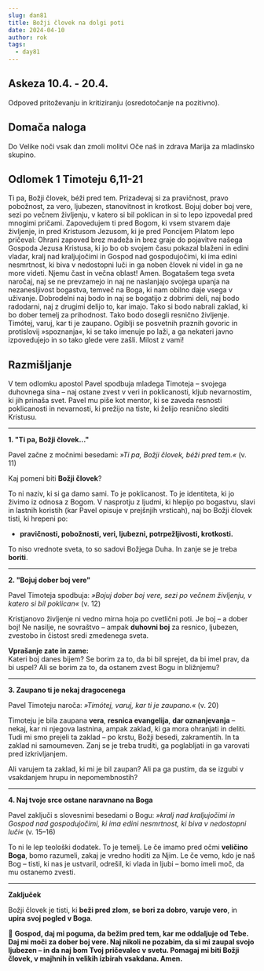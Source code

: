 ```yaml
---
slug: dan81
title: Božji človek na dolgi poti
date: 2024-04-10
author: rok
tags:
  - day81
---
```


## Askeza 10.4. - 20.4.

Odpoved pritoževanju in kritiziranju (osredotočanje na pozitivno).

## Domača naloga

Do Velike noči vsak dan zmoli molitvi Oče naš in zdrava Marija za mladinsko skupino.

## Odlomek 1 Timoteju 6,11-21

Ti pa, Božji človek, béži pred tem. Prizadevaj si za pravičnost, pravo pobožnost, za vero, ljubezen, stanovitnost in krotkost. Bojuj dober boj vere, sezi po večnem življenju, v katero si bil poklican in si to lepo izpovedal pred mnogimi pričami. Zapovedujem ti pred Bogom, ki vsem stvarem daje življenje, in pred Kristusom Jezusom, ki je pred Poncijem Pilatom lepo pričeval: Ohrani zapoved brez madeža in brez graje do pojavitve našega Gospoda Jezusa Kristusa, ki jo bo ob svojem času pokazal blaženi in edini vladar, kralj nad kraljujočimi in Gospod nad gospodujočimi, ki ima edini nesmrtnost, ki biva v nedostopni luči in ga noben človek ni videl in ga ne more videti. Njemu čast in večna oblast! Amen.
Bogatašem tega sveta naročaj, naj se ne prevzamejo in naj ne naslanjajo svojega upanja na nezanesljivost bogastva, temveč na Boga, ki nam obilno daje vsega v uživanje. Dobrodelni naj bodo in naj se bogatijo z dobrimi deli, naj bodo radodarni, naj z drugimi delijo to, kar imajo. Tako si bodo nabrali zaklad, ki bo dober temelj za prihodnost. Tako bodo dosegli resnično življenje.
Timótej, varuj, kar ti je zaupano. Ogiblji se posvetnih praznih govoric in protislovij »spoznanja«, ki se tako imenuje po laži, a ga nekateri javno izpovedujejo in so tako glede vere zašli.
Milost z vami!

## Razmišljanje

V tem odlomku apostol Pavel spodbuja mladega Timoteja – svojega duhovnega sina – naj ostane zvest v veri in poklicanosti, kljub nevarnostim, ki jih prinaša svet. Pavel mu piše kot mentor, ki se zaveda resnosti poklicanosti in nevarnosti, ki prežijo na tiste, ki želijo resnično slediti Kristusu.

---

**1. "Ti pa, Božji človek..."**

Pavel začne z močnimi besedami: _»Ti pa, Božji človek, béži pred tem.«_ (v. 11)

Kaj pomeni biti **Božji človek**?

To ni naziv, ki si ga damo sami. To je poklicanost. To je identiteta, ki jo živimo iz odnosa z Bogom. V nasprotju z ljudmi, ki hlepijo po bogastvu, slavi in lastnih koristih (kar Pavel opisuje v prejšnjih vrsticah), naj bo Božji človek tisti, ki hrepeni po:

- **pravičnosti, pobožnosti, veri, ljubezni, potrpežljivosti, krotkosti.**

To niso vrednote sveta, to so sadovi Božjega Duha. In zanje se je treba **boriti**.

---

**2. "Bojuj dober boj vere"**

Pavel Timoteja spodbuja: _»Bojuj dober boj vere, sezi po večnem življenju, v katero si bil poklican«_ (v. 12)

Kristjanovo življenje ni vedno mirna hoja po cvetlični poti. Je boj – a dober boj! Ne nasilje, ne sovraštvo – ampak **duhovni boj** za resnico, ljubezen, zvestobo in čistost sredi zmedenega sveta.

**Vprašanje zate in zame:**  
Kateri boj danes bijem? Se borim za to, da bi bil sprejet, da bi imel prav, da bi uspel? Ali se borim za to, da ostanem zvest Bogu in bližnjemu?

---

**3. Zaupano ti je nekaj dragocenega**

Pavel Timoteju naroča: _»Timótej, varuj, kar ti je zaupano.«_ (v. 20)

Timoteju je bila zaupana **vera**, **resnica evangelija**, **dar oznanjevanja** – nekaj, kar ni njegova lastnina, ampak zaklad, ki ga mora ohranjati in deliti. Tudi mi smo prejeli ta zaklad – po krstu, Božji besedi, zakramentih. In ta zaklad ni samoumeven. Zanj se je treba truditi, ga poglabljati in ga varovati pred izkrivljanjem.

Ali varujem ta zaklad, ki mi je bil zaupan? Ali pa ga pustim, da se izgubi v vsakdanjem hrupu in nepomembnostih?

---

**4. Naj tvoje srce ostane naravnano na Boga**

Pavel zaključi s slovesnimi besedami o Bogu: _»kralj nad kraljujočimi in Gospod nad gospodujočimi, ki ima edini nesmrtnost, ki biva v nedostopni luči«_ (v. 15–16)

To ni le lep teološki dodatek. To je temelj. Le če imamo pred očmi **veličino Boga**, bomo razumeli, zakaj je vredno hoditi za Njim. Le če vemo, kdo je naš Bog – tisti, ki nas je ustvaril, odrešil, ki vlada in ljubi – bomo imeli moč, da mu ostanemo zvesti.

---

**Zaključek**

Božji človek je tisti, ki **beži pred zlom**, **se bori za dobro**, **varuje vero**, in **upira svoj pogled v Boga**.

🙏 **Gospod, daj mi poguma, da bežim pred tem, kar me oddaljuje od Tebe. Daj mi moči za dober boj vere. Naj nikoli ne pozabim, da si mi zaupal svojo ljubezen – in da naj bom Tvoj pričevalec v svetu. Pomagaj mi biti Božji človek, v majhnih in velikih izbirah vsakdana. Amen.**
